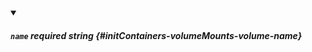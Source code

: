 
<details className="config-field" data-expandable="false" open>
<summary>

##### `name` <span class="config-field-required" data-required="false">required</span> <span class="config-field-type">string</span> <span class="config-field-default"></span> <span class="config-field-enum"></span> {#initContainers-volumeMounts-volume-name}



</summary>



</details>
